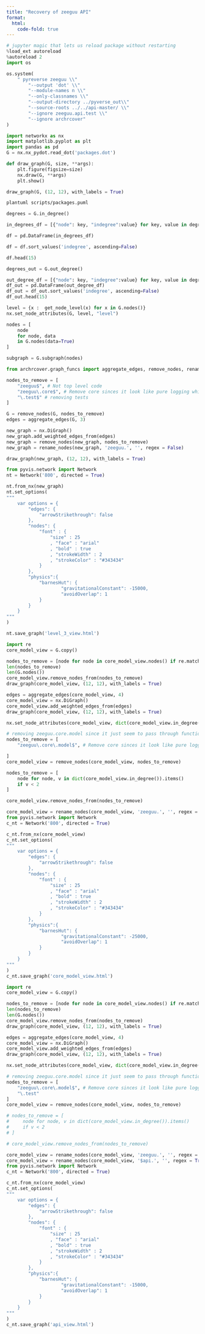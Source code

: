```yaml
---
title: "Recovery of zeeguu API"
format:
  html:
    code-fold: true
---
```



```python
# jupyter magic that lets us reload package without restarting 
%load_ext autoreload
%autoreload 2
import os
```


```python
os.system(
    " pyreverse zeeguu \\"
        "--output 'dot' \\"
        "--module-names n \\"
        "--only-classnames \\"
        "--output-directory ../pyverse_out\\"
        "--source-roots ../../api-master/ \\"
        "--ignore zeeguu.api.test \\" 
        "--ignore archrcover"
)
```

```python
import networkx as nx
import matplotlib.pyplot as plt
import pandas as pd
G = nx.nx_pydot.read_dot('packages.dot')

def draw_graph(G, size, **args):
    plt.figure(figsize=size)
    nx.draw(G, **args)
    plt.show()

draw_graph(G, (12, 12), with_labels = True)
```

```bash
plantuml scripts/packages.puml 
```

```python

degrees = G.in_degree()

in_degrees_df = [{"node": key, "indegree":value} for key, value in degrees]

df = pd.DataFrame(in_degrees_df)

df = df.sort_values('indegree', ascending=False)

df.head(15)
```

```python

degrees_out = G.out_degree()

out_degree_df = [{"node": key, "indegree":value} for key, value in degrees_out]
df_out = pd.DataFrame(out_degree_df)
df_out = df_out.sort_values('indegree', ascending=False)
df_out.head(15)

```

```python

level = {x :  get_node_level(x) for x in G.nodes()}
nx.set_node_attributes(G, level, "level")

nodes = [
    node
    for node, data
    in G.nodes(data=True)
]

subgraph = G.subgraph(nodes)

```


```python
from archrcover.graph_funcs import aggregate_edges, remove_nodes, rename_nodes

nodes_to_remove = [
    "zeeguu$", # Not top level code
    "zeeguu\.core$", # Remove core sinces it look like pure logging which is un-interesting
    "\.test$" # removing tests
]

G = remove_nodes(G, nodes_to_remove)
edges = aggregate_edges(G, 3)

new_graph = nx.DiGraph()
new_graph.add_weighted_edges_from(edges)
new_graph = remove_nodes(new_graph, nodes_to_remove)
new_graph = rename_nodes(new_graph, 'zeeguu.', '', regex = False)

draw_graph(new_graph, (12, 12), with_labels = True)

from pyvis.network import Network
nt = Network('800', directed = True)

nt.from_nx(new_graph)
nt.set_options(
"""
    var options = {
        "edges": {
            "arrowStrikethrough": false
        },
        "nodes": {
            "font" : {
                "size" : 25
                , "face" : "arial"
                , "bold" : true
                , "strokeWidth" : 2
                , "strokeColor" : "#343434"
            } 
        }, 
        "physics":{
            "barnesHut": {
                    "gravitationalConstant": -15000,
                    "avoidOverlap": 1
            }
        }
    }
"""
)

nt.save_graph('level_3_view.html')
```


```python
import re
core_model_view = G.copy()

nodes_to_remove = [node for node in core_model_view.nodes() if re.match('^zeeguu\.core\.model', node) is None]
len(nodes_to_remove)
len(G.nodes())
core_model_view.remove_nodes_from(nodes_to_remove)
draw_graph(core_model_view, (12, 12), with_labels = True)

edges = aggregate_edges(core_model_view, 4)
core_model_view = nx.DiGraph()
core_model_view.add_weighted_edges_from(edges)
draw_graph(core_model_view, (12, 12), with_labels = True)

nx.set_node_attributes(core_model_view, dict(core_model_view.in_degree()), "size")

# removing zeeguu.core.model since it just seem to pass through functions
nodes_to_remove = [
    "zeeguu\.core\.model$", # Remove core sinces it look like pure logging which is 

]
core_model_view = remove_nodes(core_model_view, nodes_to_remove)

nodes_to_remove = [
    node for node, v in dict(core_model_view.in_degree()).items()
    if v < 2
]

core_model_view.remove_nodes_from(nodes_to_remove)

core_model_view = rename_nodes(core_model_view, 'zeeguu.', '', regex = False)
from pyvis.network import Network
c_nt = Network('800', directed = True)

c_nt.from_nx(core_model_view)
c_nt.set_options(
"""
    var options = {
        "edges": {
            "arrowStrikethrough": false
        },
        "nodes": {
            "font" : {
                "size" : 25
                , "face" : "arial"
                , "bold" : true
                , "strokeWidth" : 2
                , "strokeColor" : "#343434"
            } 
        }, 
        "physics":{
            "barnesHut": {
                    "gravitationalConstant": -25000,
                    "avoidOverlap": 1
            }
        }
    }
"""
)
c_nt.save_graph('core_model_view.html')
```

```python
import re
core_model_view = G.copy()

nodes_to_remove = [node for node in core_model_view.nodes() if re.match('^zeeguu\.api', node) is None]
len(nodes_to_remove)
len(G.nodes())
core_model_view.remove_nodes_from(nodes_to_remove)
draw_graph(core_model_view, (12, 12), with_labels = True)

edges = aggregate_edges(core_model_view, 4)
core_model_view = nx.DiGraph()
core_model_view.add_weighted_edges_from(edges)
draw_graph(core_model_view, (12, 12), with_labels = True)

nx.set_node_attributes(core_model_view, dict(core_model_view.in_degree()), "size")

# removing zeeguu.core.model since it just seem to pass through functions
nodes_to_remove = [
    "zeeguu\.core\.model$", # Remove core sinces it look like pure logging which is 
    "\.test"
]
core_model_view = remove_nodes(core_model_view, nodes_to_remove)

# nodes_to_remove = [
#     node for node, v in dict(core_model_view.in_degree()).items()
#     if v < 2
# ]

# core_model_view.remove_nodes_from(nodes_to_remove)

core_model_view = rename_nodes(core_model_view, 'zeeguu.', '', regex = False)
core_model_view = rename_nodes(core_model_view, '$api.', '', regex = True)
from pyvis.network import Network
c_nt = Network('800', directed = True)

c_nt.from_nx(core_model_view)
c_nt.set_options(
"""
    var options = {
        "edges": {
            "arrowStrikethrough": false
        },
        "nodes": {
            "font" : {
                "size" : 25
                , "face" : "arial"
                , "bold" : true
                , "strokeWidth" : 2
                , "strokeColor" : "#343434"
            } 
        }, 
        "physics":{
            "barnesHut": {
                    "gravitationalConstant": -15000,
                    "avoidOverlap": 1
            }
        }
    }
"""
)
c_nt.save_graph('api_view.html')
```